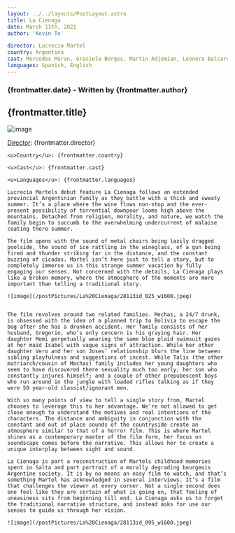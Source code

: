 ```yaml
---
layout: ../../layouts/PostLayout.astro
title: La Cienaga
date: March 11th, 2021
author: 'Kevin To'

director: Lucrecia Martel
country: Argentina
cast: Mercedes Moran, Graciela Borges, Martin Adjemian, Leonora Balcarce, Silvia Bayle, Sofia Bertolotto, Juan Cruz Bordeu, Noelia Bravo Herrara etc.
languages: Spanish, English
---
```


### {frontmatter.date} - Written by {frontmatter.author}

## {frontmatter.title}

![image](/postPictures/La%20Cienaga/28113id_022_w1600.jpeg)

<div class="film-info">
    <u>Director</u>: {frontmatter.director}

    <u>Country</u>: {frontmatter.country}

    <u>Cast</u>: {frontmatter.cast}

    <u>Languages</u>: {frontmatter.languages}

</div>

<article class="main-content">

    Lucrecia Martels debut feature La Cienaga follows an extended provincial Argentinian family as they battle with a thick and sweaty summer. It’s a place where the wine flows non-stop and the ever-present possibility of torrential downpour looms high above the mountains. Detached from religion, morality, and nature, we watch the family begin to succumb to the overwhelming undercurrent of malaise coating there summer.

    The film opens with the sound of metal chairs being lazily dragged poolside, the sound of ice rattling in the wineglass, of a gun being fired and thunder striking far in the distance, and the constant buzzing of cicadas. Martel isn’t here just to tell a story, but to completely immerse us in this strange summer vacation by fully engaging our senses. Not concerned with the details, La Cienaga plays like a broken memory, where the atmosphere of the moments are more important than telling a traditional story.

    ![image](/postPictures/La%20Cienaga/28113id_025_w1600.jpeg)


    The film revolves around two related families. Mechas, a 24/7 drunk, is obsessed with the idea of a planned trip to Bolivia to escape the bog after she has a drunken accident. Her family consists of her husband, Gregorio, who’s only concern is his graying hair. Her daughter Momi perpetually wearing the same blue plaid swimsuit gazes at her maid Isabel with vague signs of attraction. While her other daughter Vero and her son Joses’ relationship blurs the line between sibling playfulness and suggestions of incest. While Talis (the other matriarch/cousin of Mechas) family includes her young daughters who seem to have discovered there sexuality much too early; her son who constantly injures himself; and a couple of other prepubescent boys who run around in the jungle with loaded rifles talking as if they were 50 year-old classist/ignorant men.

    With so many points of view to tell a single story from, Martel chooses to leverage this to her advantage. We’re not allowed to get close enough to understand the motives and real intentions of the characters. The distance and ambiguity in conjunction with the constant and out of place sounds of the countryside create an atmosphere similar to that of a horror film. This is where Martel shines as a contemporary master of the film form, her focus on soundscape comes before the narrative. This allows her to create a unique interplay between sight and sound.

    La Cienaga is part a reconstruction of Martels childhood memories spent in Salta and part portrait of a morally degrading bourgeois Argentine society. It is by no means an easy film to watch, and that’s something Martel has acknowledged in several interviews. It’s a film that challenges the viewer at every corner. Not a single second does one feel like they are certain of what is going on, that feeling of uneasiness sits from beginning till end. La Cienaga asks us to forget the traditional narrative structure, and instead asks for use our senses to guide us through her vision.

    ![image](/postPictures/La%20Cienaga/28113id_095_w1600.jpeg)

</article>
